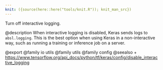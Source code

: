 ```yaml
---
knit: ({source(here::here("tools/knit.R")); knit_man_src})
---
```

Turn off interactive logging.

@description
When interactive logging is disabled, Keras sends logs to `absl.logging`.
This is the best option when using Keras in a non-interactive
way, such as running a training or inference job on a server.

@export
@family io utils
@family utils
@family config
@seealso
+ <https://www.tensorflow.org/api_docs/python/tf/keras/config/disable_interactive_logging>
